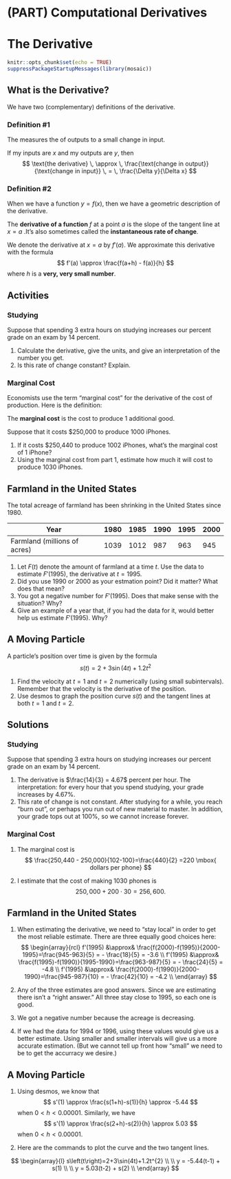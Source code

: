 # (PART) Computational Derivatives {-}

# The Derivative


```r
knitr::opts_chunk$set(echo = TRUE)
suppressPackageStartupMessages(library(mosaic))
```

## What is the Derivative?

We have two (complementary) definitions of the derivative.

### Definition \#1

The \textcolor{blue}{derivative} measures the \textcolor{blue}{sensitivity} of outputs to a small change in input. 

If my inputs are $x$ and my outputs are $y$, then
$$
\text{the derivative} \, \approx \, \frac{\text{change in output}}{\text{change in input}} \, = \, \frac{\Delta y}{\Delta x}
$$


### Definition \#2

When we have a function $y=f(x)$, then we have a geometric description of the derivative.

\bigskip

The **derivative of a function** $f$ at a point $a$ is the slope of the tangent line at $x=a$ .It's also sometimes called the **instantaneous rate of change**.

\bigskip

We denote the derivative at $x=a$ by $f'(a)$. We approximate this derivative with the formula
$$
 f'(a)  \approx \frac{f(a+h) - f(a)}{h} 
$$
where $h$ is a **very, very small number**. 


<!-- 
We have two notations for the derivative of $f(x)$ at $x=c$:
$$
f'(c) \qquad \mbox{and} \qquad \frac{df}{dx}(c)
$$
-->

## Activities

### Studying

Suppose that spending 3 extra hours on studying increases our percent grade on an exam by 14 percent. 

1. Calculate the derivative, give the units, and give an interpretation of the number you get. 
2. Is this rate of change constant? Explain.

### Marginal Cost

Economists use the term "marginal cost" for the derivative of the cost of production. Here is the definition: 

\bigskip

The **marginal cost** is the cost to produce 1 additional good. 

\bigskip

Suppose that it costs \$250,000 to produce 1000 iPhones. 

1. If it costs \$250,440 to produce 1002 iPhones, what's the marginal cost of 1 iPhone?
2. Using the marginal cost from part 1, estimate how much it will cost to produce 1030 iPhones.


## Farmland in the United States

The total acreage of farmland has been shrinking in the United States since 1980.


Year | 1980 | 1985 | 1990 | 1995 | 2000 
----------------------------|------|------|------|------|------
Farmland (millions of acres) | 1039 | 1012 | 987  | 963  | 945 


1. Let $F(t)$ denote the amount of farmland at a time $t$. Use the data to estimate $F'(1995)$, the derivative at $t=1995$.
2. Did you use 1990 or 2000 as your estmation point? Did it matter? What does that mean? 
3. You got a negative number for $F'(1995)$. Does that make sense with the situation? Why?
4. Give an example of a year that, if you had the data for it, would better help us estimate $F'(1995)$.  Why? 


## A Moving Particle

A particle's position over time is given by the formula 
$$
s(t)=2+3\sin(4t)+1.2t^2
$$

1. Find the velocity at $t=1$ and $t=2$ numerically (using small subintervals). Remember that the velocity is the derivative of the position.
2. Use desmos to graph the position curve $s(t)$ and the tangent lines at both  $t=1$ and $t=2$.


## Solutions

### Studying

Suppose that spending 3 extra hours on studying increases our percent grade on an exam by 14 percent. 

1. The derivative is $\frac{14}{3} = 4.67$ percent per hour. The interpretation: for every hour that you spend studying, your grade increases by $4.67\%$.
2. This rate of change is not constant. After studying for a while, you reach "burn out", or perhaps you run out of new material to master. In addition, your grade tops out at 100\%, so we cannot increase forever.

### Marginal Cost



1. The marginal cost is
$$ 
\frac{250,440 - 250,000}{102-100}=\frac{440}{2} =220 \mbox{ dollars per phone}
$$


2. I estimate that the cost of making 1030 phones is
$$
250,000 + 200 \cdot 30 = 256,600.
$$


## Farmland in the United States




1. When estimating the derivative, we need to "stay local" in order to get the most reliable estimate. There are three equally good choices here:
$$
\begin{array}{rcl}
f'(1995) &\approx& \frac{f(2000)-f(1995)}{2000-1995}=\frac{945-963}{5} = - \frac{18}{5} = -3.6 \\
f'(1995) &\approx& \frac{f(1995)-f(1990)}{1995-1990}=\frac{963-987}{5} = - \frac{24}{5} = -4.8 \\
f'(1995) &\approx& \frac{f(2000)-f(1990)}{2000-1990}=\frac{945-987}{10} = - \frac{42}{10} = -4.2 \\
\end{array}
$$

2. Any of the three estimates are good answers. Since we are estimating there isn't a "right answer." All three stay close to 1995, so each one is good. 
3. We got a negative number because the acreage is decreasing. 
4. If we had the data for 1994 or 1996, using these values would give us a better estimate. Using smaller and smaller intervals will give us a more accurate estimation. (But we cannot tell up front how "small" we need to be to get the accurracy we desire.)


## A Moving Particle

1. Using desmos, we know that
$$
s'(1) \approx \frac{s(1+h)-s(1)}{h} \approx -5.44
$$
when $0 < h < 0.00001$. Similarly, we have
$$
s'(1) \approx \frac{s(2+h)-s(2)}{h} \approx 5.03
$$
when $0 < h < 0.00001$.

2. Here are the commands to plot the curve and the two tangent lines.

$$
\begin{array}{l}
s\left(t\right)=2+3\sin(4t)+1.2t^{2} \\
\\
y = -5.44(t-1) + s(1) \\
\\
y = 5.03(t-2) + s(2) \\
\end{array}
$$


